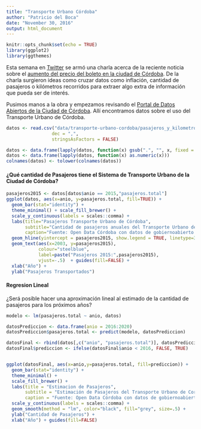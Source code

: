 ```yaml
---
title: "Transporte Urbano Córdoba"
author: "Patricio del Boca"
date: "November 30, 2016"
output: html_document
---
```


```r
knitr::opts_chunk$set(echo = TRUE)
library(ggplot2)
library(ggthemes)
```

Esta semana en [Twitter](https://twitter.com/dronespleen/status/804065846196928514) se armó una charla acerca de la reciente noticia sobre el [aumento del precio del boleto en la ciudad de Córdoba](http://www.cba24n.com.ar/content/el-boleto-de-colectivo-subiria-un-37-por-ciento). De la charla surgieron ideas como cruzar datos como inflación, cantidad de pasajeros o kilómetros recorridos para extraer algo extra de información que pueda ser de interés. 

Pusimos manos a la obra y empezamos revisando el [Portal de Datos Abiertos de la Ciudad de Córdoba](https://gobiernoabierto.cordoba.gob.ar/data/datos-abiertos/categoria/transporte). Allí encontramos datos sobre el uso del Transporte Urbano de Córdoba.

```r
datos <- read.csv("data/transporte-urbano-cordoba/pasajeros_y_kilometros_2012_a_2016.csv", 
                 dec = ",",
                 stringsAsFactors = FALSE)

datos <- data.frame(lapply(datos, function(x) gsub(".", "", x, fixed = TRUE)), stringsAsFactors = FALSE)
datos <- data.frame(lapply(datos, function(x) as.numeric(x)))
colnames(datos) <- tolower(colnames(datos))
```

#### ¿Qué cantidad de Pasajeros tiene el Sistema de Transporte Urbano de la Ciudad de Córdoba?
```r
pasajeros2015 <- datos[datos$anio == 2015,"pasajeros.total"]
ggplot(datos, aes(x=anio, y=pasajeros.total, fill=TRUE)) +
  geom_bar(stat="identity") +
  theme_minimal() + scale_fill_brewer() +
  scale_y_continuous(labels = scales::comma) +
  labs(title="Pasajeros Transporte Urbano de Córdoba",
       subtitle="Cantidad de pasajeros anuales del Transporte Urbano de Córdoba Capital",
       caption="Fuente: Open Data Córdoba con datos de gobiernoabierto.cordoba.gob.ar") +
  geom_hline(yintercept = pasajeros2015, show.legend = TRUE, linetype=3) +
  geom_text(aes(x=2003, y=pasajeros2015), 
            colour="steelblue",
            label=paste("Pasajeros 2015:",pasajeros2015),
            vjust=-.5)  + guides(fill=FALSE) +
  xlab("Año") +
  ylab("Pasajeros Transportados")
```

#### Regresion Lineal
¿Será posible hacer una aproximación lineal al estimado de la cantidad de pasajeros para los próximos años?

```r
modelo <- lm(pasajeros.total ~ anio, datos)

datosPrediccion <- data.frame(anio = 2016:2020)
datosPrediccion$pasajeros.total <- predict(modelo, datosPrediccion)

datosFinal <- rbind(datos[,c("anio", "pasajeros.total")], datosPrediccion)
datosFinal$prediccion <- ifelse(datosFinal$anio < 2016, FALSE, TRUE)


ggplot(datosFinal, aes(x=anio,y=pasajeros.total, fill=prediccion)) + 
  geom_bar(stat="identity") +
  theme_minimal() +
  scale_fill_brewer() +
  labs(title = "Estimacion de Pasajeros",
       subtitle = "Estimación de Pasajeros del Transporte Urbano de Cordoba 2016-2020",
       caption = "Fuente: Open Data Córdoba con datos de gobiernoabierto.cordoba.gob.ar") +
  scale_y_continuous(labels = scales::comma) +
  geom_smooth(method = "lm", color="black", fill="grey", size=.5) +
  ylab("Cantidad de Pasajeros") +
  xlab("Año") + guides(fill=FALSE)
```



